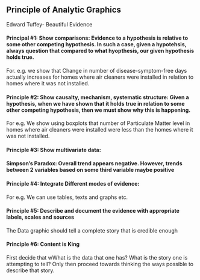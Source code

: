 ## Principle of Analytic Graphics

Edward Tuffey- Beautiful Evidence

#### Principal #1: Show comparisons: Evidence to a hypothesis is relative to some other competing hypothesis. In such a case, given a hypotehsis, always question that compared to what hyopthesis, our given hypothesis holds true. 
For. e.g. we show that
Change in number of disease-symptom-free days actually increases for homes where air cleaners were installed in relation to homes where 
it was not installed.

#### Principle #2: Show causalty, mechanism, systematic structure:  Given a hypothesis, when we have shown that it holds true in relation to some other competing hypothesis, then we must show why this is happening. 
For e.g. We show using boxplots that number of Particulate 
Matter level in homes where air cleaners were installed were less than the homes where it was not installed.   

#### Principle #3: Show multivariate data: 

#### Simpson's Paradox: Overall trend appears negative. However, trends between 2 variables based on some third variable maybe positive

#### Principle #4: Integrate Different modes of evidence:
For e.g. We can use tables, texts and graphs etc.

#### Principle #5: Describe and document the evidence with appropriate labels, scales and sources
The Data graphic should tell a complete story that is credible enough

#### Principle #6: Content is King
First decide that wWhat is the data that one has? What is the story one is attempting to tell? Only then proceed towards thinking the ways possible 
to describe that story.
